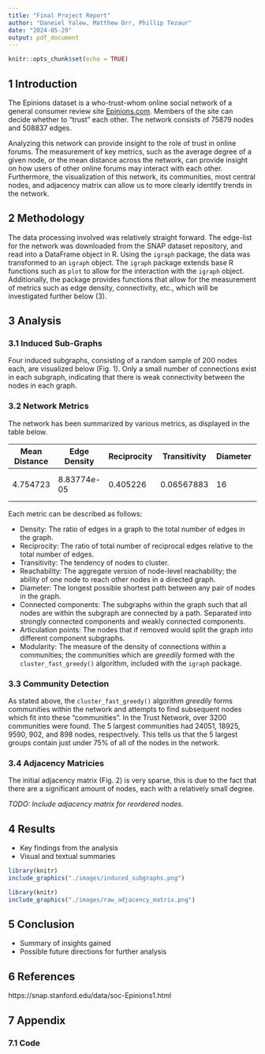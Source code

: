 ```yaml
---
title: "Final Project Report"
author: "Daneiel Yalew, Matthew Orr, Phillip Tezaur"
date: "2024-05-29"
output: pdf_document
---
```


```r
knitr::opts_chunk$set(echo = TRUE)
```

\newpage

## 1 Introduction

The Epinions dataset is a who-trust-whom online social network of a general consumer review site [Epinions.com](https://Epinions.com). Members of the site can decide whether to "trust" each other. The network consists of 75879 nodes and 508837 edges.

Analyzing this network can provide insight to the role of trust in online forums. The measurement of key metrics, such as the average degree of a given node, or the mean distance across the network, can provide insight on how users of other online forums may interact with each other. Furthermore, the visualization of this network, its communities, most central nodes, and adjacency matrix can allow us to more clearly identify trends in the network.

## 2 Methodology

The data processing involved was relatively straight forward. The edge-list for the network was downloaded from the SNAP dataset repository, and read into a DataFrame object in R. Using the `igraph` package, the data was transformed to an `igraph` object. The `igraph` package extends base R functions such as `plot` to allow for the interaction with the `igraph` object. Additionally, the package provides functions that allow for the measurement of metrics such as edge density, connectivity, etc., which will be investigated further below (\S 3).

## 3 Analysis

### 3.1 Induced Sub-Graphs

Four induced subgraphs, consisting of a random sample of 200 nodes each, are visualized below (Fig. 1). Only a small number of connections exist in each subgraph, indicating that there is weak connectivity between the nodes in each graph.

### 3.2 Network Metrics

The network has been summarized by various metrics, as displayed in the table below.

| Mean Distance | Edge Density | Reciprocity | Transitivity | Diameter | Connected Components? | Articulation Points | Modularity | 
| ------------------------ | ------------------------ | ------------------------ | ------------------------ | ------------------------ | ------------------------ | ------------------------ | ------------------------ | 
| 4.754723      | 8.83774e-05  | 0.405226    | 0.06567883   | 16       | No, 42176 nodes unconnected  | 15936 nodes         | 0.39       |

Each metric can be described as follows:

* Density: The ratio of edges in a graph to the total number of edges in the graph.
* Reciprocity: The ratio of total number of reciprocal edges relative to the total number of edges.
* Transitivity: The tendency of nodes to cluster.
* Reachability: The aggregate version of node-level reachability; the ability of one node to reach other nodes in a directed graph.
* Diameter: The longest possible shortest path between any pair of nodes in the graph.
* Connected components: The subgraphs within the graph such that all nodes are within the subgraph are connected by a path. Separated into strongly connected components and weakly connected components.
* Articulation points: The nodes that if removed would split the graph into different component subgraphs.
* Modularity: The measure of the density of connections within a communities; the communities which are _greedily_ formed with the `cluster_fast_greedy()` algorithm, included with the `igraph` package.

### 3.3 Community Detection

As stated above, the `cluster_fast_greedy()` algorithm _greedily_ forms communities within the network and attempts to find subsequent nodes which fit into these "communities". In the Trust Network, over 3200 communities were found. The 5 largest communities had 24051, 18925, 9590, 902, and 898 nodes, respectively. This tells us that the 5 largest groups contain just under 75% of all of the nodes in the network.

### 3.4 Adjacency Matricies

The initial adjacency matrix (Fig. 2) is very sparse, this is due to the fact that there are a significant amount of nodes, each with a relatively small degree.

_TODO: Include adjacency matrix for reordered nodes._

## 4 Results

* Key findings from the analysis
* Visual and textual summaries

```r
library(knitr)
include_graphics("./images/induced_subgraphs.png")
```

```r
library(knitr)
include_graphics("./images/raw_adjacency_matrix.png")
```

## 5 Conclusion

* Summary of insights gained
* Possible future directions for further analysis

## 6 References

https://snap.stanford.edu/data/soc-Epinions1.html

## 7 Appendix

### 7.1 Code

```r

```